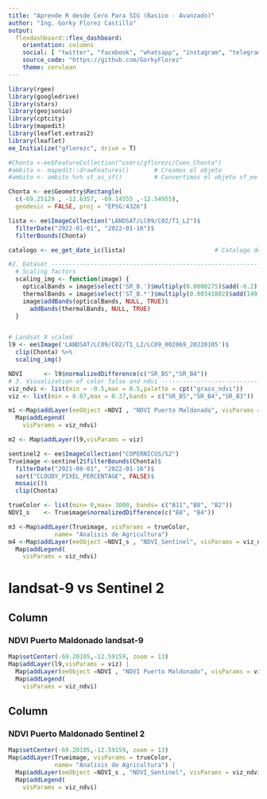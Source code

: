 ```yaml
---
title: "Aprende R desde Cero Para SIG (Basico - Avanzado)"
author: "Ing. Gorky Florez Castillo"
output: 
  flexdashboard::flex_dashboard:
    orientation: columns
    social: [ "twitter", "facebook", "whatsapp", "instagram", "telegram", "linkedin", "pinterest" ]
    source_code: "https://github.com/GorkyFlorez"
    theme: cerulean
---
```


```r
library(rgee)
library(googledrive)
library(stars)
library(geojsonio)
library(cptcity)
library(mapedit)
library(leaflet.extras2)
library(leaflet)
ee_Initialize("gflorezc", drive = T) 

#Chonta <-ee$FeatureCollection("users/gflorezc/Cuen_Chonta")
#ambito <- mapedit::drawFeatures()       # Creamos el objeto
#ambito <- ambito %>% st_as_sf()         # Convertimos el objeto sf_ee

Chonta <- ee$Geometry$Rectangle(
  c(-69.25129 , -12.6357, -69.14555 ,-12.54955),
  geodesic = FALSE, proj = "EPSG:4326")

lista <- ee$ImageCollection("LANDSAT/LC09/C02/T1_L2")$
  filterDate("2022-01-01", "2022-01-16")$
  filterBounds(Chonta)

catalogo <- ee_get_date_ic(lista)                         # Catalogo de imagenes 

#2. Dataset --------------------------------------------------------------
  # Scaling factors
  scaling_img <- function(image) {
    opticalBands = image$select('SR_B.')$multiply(0.0000275)$add(-0.2)
    thermalBands = image$select('ST_B.*')$multiply(0.00341802)$add(149.0)
    image$addBands(opticalBands, NULL, TRUE)$
      addBands(thermalBands, NULL, TRUE)
  }


# Landsat 9 scaled
l9 <- ee$Image('LANDSAT/LC09/C02/T1_L2/LC09_002069_20220105')$
  clip(Chonta) %>% 
  scaling_img()

NDVI      <- l9$normalizedDifference(c("SR_B5","SR_B4"))
# 3. Visualization of color false and ndvi --------------------------------
viz_ndvi <- list(min = -0.5,max = 0.5,palette = cpt("grass_ndvi"))
viz <- list(min = 0.07,max = 0.37,bands = c("SR_B5","SR_B4","SR_B3"))

m1 <-Map$addLayer(eeObject =NDVI , "NDVI Puerto Maldonado", visParams = viz_ndvi) +
  Map$addLegend(
    visParams = viz_ndvi)

m2 <- Map$addLayer(l9,visParams = viz)

sentinel2 <- ee$ImageCollection("COPERNICUS/S2")
Trueimage <-sentinel2$filterBounds(Chonta)$ 
  filterDate("2021-08-01", "2022-01-16")$ 
  sort("CLOUDY_PIXEL_PERCENTAGE", FALSE)$
  mosaic()$
  clip(Chonta)

trueColor <- list(min= 0,max= 3000, bands= c("B11","B8", "B2"))
NDVI_s    <- Trueimage$normalizedDifference(c("B8", "B4"))

m3 <-Map$addLayer(Trueimage, visParams = trueColor,
             name= "Analisis de Agricultura")
m4 <-Map$addLayer(eeObject =NDVI_s , "NDVI_Sentinel", visParams = viz_ndvi) +
  Map$addLegend(
    visParams = viz_ndvi)

```

landsat-9 vs Sentinel 2 
===================================== 

Column {data-width=550}
-----------------------------------------------------------------------

### NDVI Puerto Maldonado landsat-9
```r
Map$setCenter(-69.20105,-12.59159, zoom = 13) 
Map$addLayer(l9,visParams = viz) | 
  Map$addLayer(eeObject =NDVI , "NDVI Puerto Maldonado", visParams = viz_ndvi) +
  Map$addLegend(
    visParams = viz_ndvi)
```


Column {data-width=450}
-----------------------------------------------------------------------
### NDVI Puerto Maldonado Sentinel 2
```r
Map$setCenter(-69.20105,-12.59159, zoom = 13) 
Map$addLayer(Trueimage, visParams = trueColor,
             name= "Analisis de Agricultura") | 
  Map$addLayer(eeObject =NDVI_s , "NDVI_Sentinel", visParams = viz_ndvi) +
  Map$addLegend(
    visParams = viz_ndvi)

```

